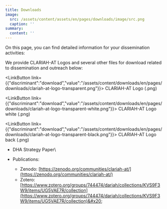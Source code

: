 ```yaml
---
title: Downloads
image:
  src: /assets/content/assets/en/pages/downloads/image/src.png
  caption: ''
summary:
  content: ''
---
```

On this page, you can find detailed information for your dissemination activities:

We provide CLARIAH-AT Logos and several other files for download related to dissemination and outreach below:

<LinkButton link={{"discriminant":"download","value":"/assets/content/downloads/en/pages/downloads/clariah-at-logo-transparent.png"}}>
  CLARIAH-AT Logo (.png)
</LinkButton>

<LinkButton link={{"discriminant":"download","value":"/assets/content/downloads/en/pages/downloads/clariah-at-logo-transparent-white.png"}}>
  CLARIAH-AT Logo white (.png)
</LinkButton>

<LinkButton link={{"discriminant":"download","value":"/assets/content/downloads/en/pages/downloads/clariah-at-logo-transparent-black.png"}}>
  CLARIAH-AT Logo back (.png)&#x20;
</LinkButton>

* DHA Strategy Paper\

* Publications:
  * Zenodo: [https://zenodo.org/communities/clariah-at/](https://zenodo.org/communities/clariah-at/)
  * Zotero: [https://www.zotero.org/groups/744474/dariah/collections/KVS9F3W9/items/UG5VAE7R/collection](https://www.zotero.org/groups/744474/dariah/collections/KVS9F3W9/items/UG5VAE7R/collection)&#x20;
